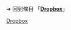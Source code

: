{{LSR
|article = Dropbox
|latest_release_version = 151.4.4304
|latest_release_date = {{Release date and age|2022|06|22}}<ref>[https://www.dropbox.com/release_notes Dropbox - Release Notes]</ref>
}}<noinclude>

{{Template reference list}}

➔ 回到條目 「'''[[Dropbox]]'''」
[[Category:最新穩定版模板|Dropbox]]
</noinclude>